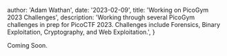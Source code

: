 
  author: 'Adam Wathan',
  date: '2023-02-09',
  title: 'Working on PicoGym 2023 Challenges',
  description:
    'Working through several PicoGym challenges in prep for PicoCTF 2023. Challenges include Forensics, Binary Exploitation, Cryptography, and Web Exploitation.',
}


Coming Soon.

